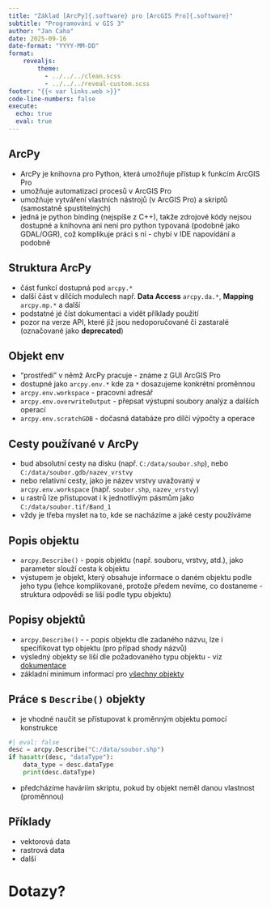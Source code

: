 ```yaml
---
title: "Základ [ArcPy]{.software} pro [ArcGIS Pro]{.software}"
subtitle: "Programování v GIS 3"
author: "Jan Caha"
date: 2025-09-16
date-format: "YYYY-MM-DD"
format: 
    revealjs:
        theme: 
          - ../../../clean.scss 
          - ../../../reveal-custom.scss
footer: "{{< var links.web >}}"
code-line-numbers: false
execute:
  echo: true
  eval: true
---
```


## ArcPy{.software}

- [ArcPy]{.software} je knihovna pro Python, která umožňuje přístup k funkcím [ArcGIS Pro]{.software}
- umožňuje automatizaci procesů v [ArcGIS Pro]{.software}
- umožňuje vytváření vlastních nástrojů (v ArcGIS Pro) a skriptů (samostatně spustitelných)
- jedná je python binding (nejspíše z C++), takže zdrojové kódy nejsou dostupné a knihovna ani není pro python typovaná (podobně jako [GDAL/OGR]{.software}), což komplikuje práci s ní - chybí v IDE napovídání a podobně

## Struktura ArcPy{.software}

- část funkcí dostupná pod `arcpy.*`
- další část v dílčích modulech např. **Data Access** `arcpy.da.*`, **Mapping** `arcpy.mp.*` a další
- podstatné jé číst dokumentaci a vidět příklady použití
- pozor na verze API, které již jsou nedoporučované či zastaralé (označované jako **deprecated**)

## Objekt **env**

- "prostředí" v němž [ArcPy]{.software} pracuje - známe z GUI [ArcGIS Pro]{.software}
- dostupné jako `arcpy.env.*` kde za `*` dosazujeme konkrétní proměnnou
- `arcpy.env.workspace` - pracovní adresář
- `arcpy.env.overwriteOutput` - přepsat výstupní soubory analýz a dalších operací
- `arcpy.env.scratchGDB` - dočasná databáze pro dílčí výpočty a operace

## Cesty používané v ArcPy{.software}

- bud absolutní cesty na disku (např. `C:/data/soubor.shp`), nebo `C:/data/soubor.gdb/nazev_vrstvy`
- nebo relativní cesty, jako je název vrstvy uvažovaný v `arcpy.env.workspace` (např. `soubor.shp`, `nazev_vrstvy`)
- u rastrů lze přistupovat i k jednotlivým pásmům jako `C:/data/soubor.tif/Band_1`
- vždy je třeba myslet na to, kde se nacházíme a jaké cesty používáme

## Popis objektu

- `arcpy.Describe()` - popis objektu (např. souboru, vrstvy, atd.), jako parameter slouží cesta k objektu
- výstupem je objekt, který obsahuje informace o daném objektu podle jeho typu (lehce komplikované, protože předem nevíme, co dostaneme - struktura odpovědi se liší podle typu objektu)

## Popisy objektů

- `arcpy.Describe()` - - popis objektu dle zadaného názvu, lze i specifikovat typ objektu (pro případ shody názvů)
- výsledný objekty se liší dle požadovaného typu objektu - viz [dokumentace](https://pro.arcgis.com/en/pro-app/latest/arcpy/functions/describe.htm)
- základní minimum informací pro [všechny objekty](https://pro.arcgis.com/en/pro-app/latest/arcpy/functions/describe-object-properties.htm)

## Práce s `Describe()` objekty

- je vhodné naučit se přístupovat k proměnným objektu pomocí konstrukce

```python
#| eval: false
desc = arcpy.Describe("C:/data/soubor.shp")
if hasattr(desc, "dataType"):
    data_type = desc.dataType
    print(desc.dataType)
```

- předcházíme haváriím skriptu, pokud by objekt neměl danou vlastnost (proměnnou)

## Příklady

- vektorová data
- rastrová data
- další

# Dotazy?{.center}
